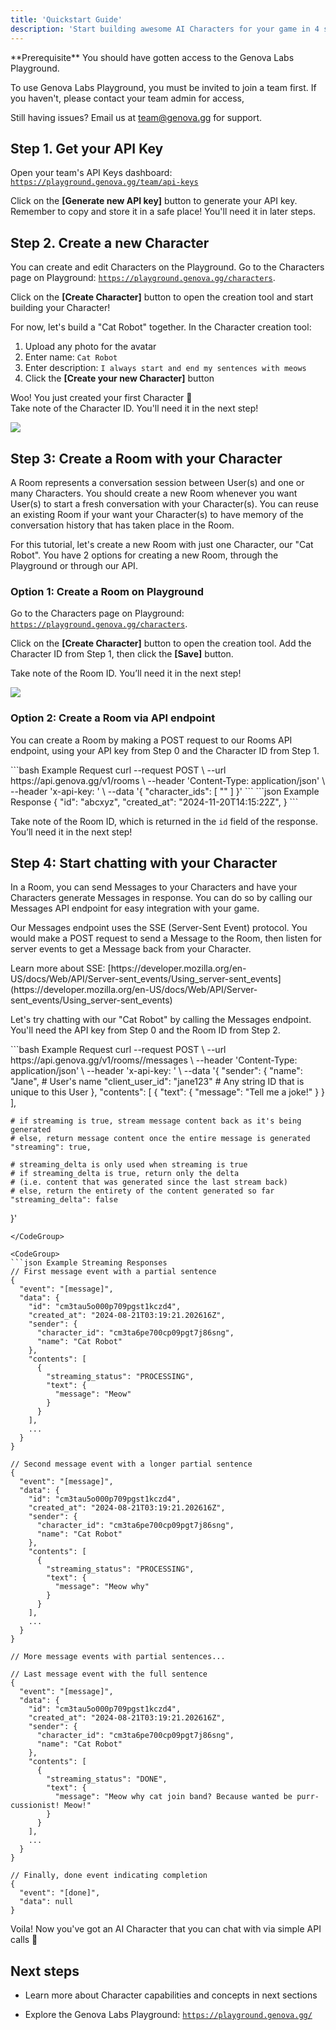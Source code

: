 ```yaml
---
title: 'Quickstart Guide'
description: 'Start building awesome AI Characters for your game in 4 simple steps!'
---
```


<Info>
  **Prerequisite** You should have gotten access to the Genova Labs Playground. 
  
  To use Genova Labs Playground, you must be invited to join a team first.
  If you haven't, please contact your team admin for access,
  
  Still having issues? Email us at team@genova.gg for support.
</Info>

## Step 1. Get your API Key

Open your team's API Keys dashboard: [`https://playground.genova.gg/team/api-keys`](https://playground.genova.gg/team/api-keys)

Click on the **\[Generate new API key]** button to generate your API key. Remember to copy and store it in a safe place! 
You'll need it in later steps.

## Step 2. Create a new Character

You can create and edit Characters on the Playground. Go to the Characters page on Playground:
[`https://playground.genova.gg/characters`](https://playground.genova.gg/characters).

Click on the **\[Create Character]** button to open the creation tool and start building your Character! 

For now, let's build a "Cat Robot" together. In the Character creation tool:
1. Upload any photo for the avatar
2. Enter name: `Cat Robot`
3. Enter description: `I always start and end my sentences with meows`
4. Click the **\[Create your new Character]** button

Woo! You just created your first Character 🎉 <br/>
Take note of the Character ID. You'll need it in the next step!

![](images/cat_robot_profile.png)

## Step 3: Create a Room with your Character

A Room represents a conversation session between User(s) and one or many Characters. You should create a new Room whenever you want User(s) to start a fresh conversation with your Character(s). You can reuse an existing Room if your want your Character(s) to have memory of the conversation history that has taken place in the Room.

For this tutorial, let's create a new Room with just one Character, our "Cat Robot". You have 2 options for creating a new Room, through the Playground or through our API.

### Option 1: Create a Room on Playground

Go to the Characters page on Playground:
[`https://playground.genova.gg/characters`](https://playground.genova.gg/characters).

Click on the **\[Create Character]** button to open the creation tool. Add the Character ID from Step 1, then click the **\[Save]** button.

Take note of the Room ID. You’ll need it in the next step!

![](images/cat_robot_room.png)

### Option 2: Create a Room via API endpoint

You can create a Room by making a POST request to our Rooms API endpoint, using your API key from Step 0 and the Character ID from Step 1.

<CodeGroup>
  ```bash Example Request
  curl --request POST \
    --url https://api.genova.gg/v1/rooms \
    --header 'Content-Type: application/json' \
    --header 'x-api-key: <Your API key from Step 0>' \
    --data '{
      "character_ids": [
        "<Cat Robot's Character ID from Step 1>"
      ]
    }'
  ```
</CodeGroup>
<CodeGroup>
  ```json Example Response
  {
    "id": "abcxyz",
    "created_at": "2024-11-20T14:15:22Z",
  }
  ```
</CodeGroup>

Take note of the Room ID, which is returned in the `id` field of the response. You’ll need it in the next step!

## Step 4: Start chatting with your Character

In a Room, you can send Messages to your Characters and have your Characters generate Messages in response. 
You can do so by calling our Messages API endpoint for easy integration with your game.

Our Messages endpoint uses the SSE (Server-Sent Event) protocol. 
You would make a POST request to send a Message to the Room, then listen for server events to get a Message back from your Character.

<Tip>
  Learn more about SSE: 
  [https://developer.mozilla.org/en-US/docs/Web/API/Server-sent_events/Using_server-sent_events](https://developer.mozilla.org/en-US/docs/Web/API/Server-sent_events/Using_server-sent_events)
</Tip>

Let's try chatting with our "Cat Robot" by calling the Messages endpoint. You'll need the API key from Step 0 and the Room ID from Step 2.

<CodeGroup>
  ```bash Example Request
  curl --request POST \
    --url https://api.genova.gg/v1/rooms/<ROOM_ID>/messages \
    --header 'Content-Type: application/json' \
    --header 'x-api-key: <Your API key from Step 0>' \
    --data '{
    "sender": {
      "name": "Jane", # User's name
      "client_user_id": "jane123" # Any string ID that is unique to this User
    },
    "contents": [
      {
        "text": 
        {
          "message": "Tell me a joke!"
        }
      }
    ],

    # if streaming is true, stream message content back as it's being generated
    # else, return message content once the entire message is generated
    "streaming": true,

    # streaming_delta is only used when streaming is true
    # if streaming_delta is true, return only the delta 
    # (i.e. content that was generated since the last stream back)
    # else, return the entirety of the content generated so far
    "streaming_delta": false
  }'
  ```
</CodeGroup>

<CodeGroup>
  ```json Example Streaming Responses
  // First message event with a partial sentence
  {
    "event": "[message]",
    "data": {
      "id": "cm3tau5o000p709pgst1kczd4",
      "created_at": "2024-08-21T03:19:21.202616Z",
      "sender": {
        "character_id": "cm3ta6pe700cp09pgt7j86sng",
        "name": "Cat Robot"
      },
      "contents": [
        {
          "streaming_status": "PROCESSING",
          "text": {
            "message": "Meow"
          }
        }
      ],
      ...
    }
  }

  // Second message event with a longer partial sentence
  {
    "event": "[message]",
    "data": {
      "id": "cm3tau5o000p709pgst1kczd4",
      "created_at": "2024-08-21T03:19:21.202616Z",
      "sender": {
        "character_id": "cm3ta6pe700cp09pgt7j86sng",
        "name": "Cat Robot"
      },
      "contents": [
        {
          "streaming_status": "PROCESSING",
          "text": {
            "message": "Meow why"
          }
        }
      ],
      ...
    }
  }

  // More message events with partial sentences...

  // Last message event with the full sentence
  {
    "event": "[message]",
    "data": {
      "id": "cm3tau5o000p709pgst1kczd4",
      "created_at": "2024-08-21T03:19:21.202616Z",
      "sender": {
        "character_id": "cm3ta6pe700cp09pgt7j86sng",
        "name": "Cat Robot"
      },
      "contents": [
        {
          "streaming_status": "DONE",
          "text": {
            "message": "Meow why cat join band? Because wanted be purr-cussionist! Meow!"
          }
        }
      ],
      ...
    }
  }

  // Finally, done event indicating completion
  {
    "event": "[done]",
    "data": null
  }
  ```
</CodeGroup>

Voila! Now you've got an AI Character that you can chat with via simple API calls 🙌

## Next steps

* Learn more about Character capabilities and concepts in next sections

* Explore the Genova Labs Playground: [`https://playground.genova.gg/`](https://playground.genova.gg/)
